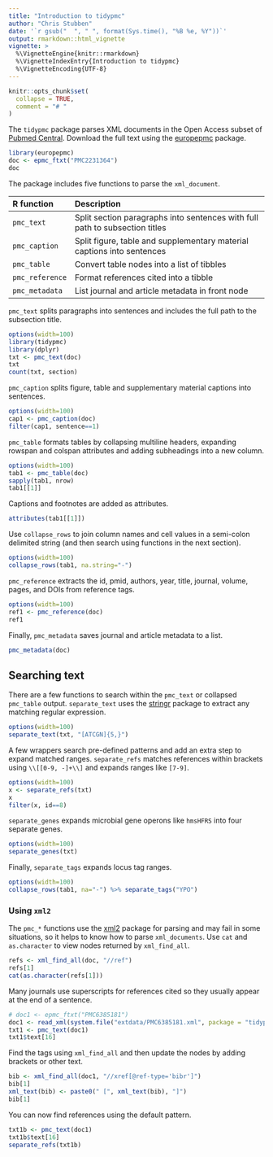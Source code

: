 ```yaml
---
title: "Introduction to tidypmc"
author: "Chris Stubben"
date: '`r gsub("  ", " ", format(Sys.time(), "%B %e, %Y"))`'
output: rmarkdown::html_vignette
vignette: >
  %\VignetteEngine{knitr::rmarkdown}
  %\VignetteIndexEntry{Introduction to tidypmc}
  %\VignetteEncoding{UTF-8}
---
```


```r
knitr::opts_chunk$set(
  collapse = TRUE,
  comment = "# "
)
```

The `tidypmc` package parses XML documents in the Open Access subset of [Pubmed Central].
Download the full text using the [europepmc] package.

```r
library(europepmc)
doc <- epmc_ftxt("PMC2231364")
doc
```

The package includes five functions to parse the `xml_document`.


|R function     |Description                                                                |
|:--------------|:--------------------------------------------------------------------------|
|`pmc_text`     |Split section paragraphs into sentences with full path to subsection titles|
|`pmc_caption`  |Split figure, table and supplementary material captions into sentences     |
|`pmc_table`    |Convert table nodes into a list of tibbles                                 |
|`pmc_reference`|Format references cited into a tibble                                      |
|`pmc_metadata` |List journal and article metadata in front node                            |




`pmc_text` splits paragraphs into sentences and includes the full
path to the subsection title.

```r
options(width=100)
library(tidypmc)
library(dplyr)
txt <- pmc_text(doc)
txt
count(txt, section)
```

`pmc_caption` splits figure, table and supplementary material captions into sentences.


```r
options(width=100)
cap1 <- pmc_caption(doc)
filter(cap1, sentence==1)
```

`pmc_table` formats tables by collapsing multiline headers, expanding rowspan and
colspan attributes and adding subheadings into a new column.

```r
options(width=100)
tab1 <- pmc_table(doc)
sapply(tab1, nrow)
tab1[[1]]
```

Captions and footnotes are added as attributes.

```r
attributes(tab1[[1]])
```


Use `collapse_rows` to join column names and cell values in a semi-colon delimited string (and
then search using functions in the next section).

```r
options(width=100)
collapse_rows(tab1, na.string="-")
```


`pmc_reference` extracts the id, pmid, authors, year, title, journal, volume, pages,
and DOIs from reference tags.


```r
options(width=100)
ref1 <- pmc_reference(doc)
ref1
```


Finally, `pmc_metadata` saves journal and article metadata to a list.

```r
pmc_metadata(doc)
```


## Searching text

There are a few functions to search within the `pmc_text` or collapsed `pmc_table` output.
`separate_text` uses the [stringr]  package to extract any matching regular expression.


```r
options(width=100)
separate_text(txt, "[ATCGN]{5,}")
```

A few wrappers search pre-defined patterns and add an extra step to expand matched ranges. `separate_refs`
matches references within brackets using `\\[[0-9, -]+\\]` and expands ranges like `[7-9]`.

```r
options(width=100)
x <- separate_refs(txt)
x
filter(x, id==8)
```

`separate_genes` expands microbial gene operons like `hmsHFRS` into four separate genes.

```r
options(width=100)
separate_genes(txt)
```

Finally, `separate_tags` expands locus tag ranges.


```r
options(width=100)
collapse_rows(tab1, na="-") %>% separate_tags("YPO")
```


### Using `xml2`

The `pmc_*` functions use the [xml2] package for parsing and may fail in some situations, so
it helps to know how to parse `xml_documents`.  Use `cat` and `as.character` to view nodes
returned by `xml_find_all`.

```r
refs <- xml_find_all(doc, "//ref")
refs[1]
cat(as.character(refs[1]))
```


Many journals use superscripts for references cited so they usually
appear at the end of a sentence.

```r
# doc1 <- epmc_ftxt("PMC6385181")
doc1 <- read_xml(system.file("extdata/PMC6385181.xml", package = "tidypmc"))
txt1 <- pmc_text(doc1)
txt1$text[16]
```

Find the tags using `xml_find_all` and then update the nodes by adding brackets
or other text.

```r
bib <- xml_find_all(doc1, "//xref[@ref-type='bibr']")
bib[1]
xml_text(bib) <- paste0(" [", xml_text(bib), "]")
bib[1]
```

You can now find references using the default pattern.

```r
txt1b <- pmc_text(doc1)
txt1b$text[16]
separate_refs(txt1b)
```



[stringr]: https://stringr.tidyverse.org/
[xml2]: https://github.com/r-lib/xml2
[europepmc]: https://github.com/ropensci/europepmc
[Pubmed Central]: https://europepmc.org
